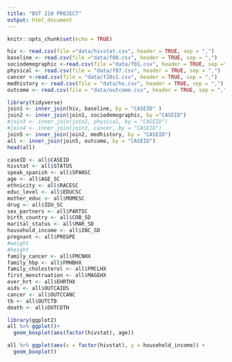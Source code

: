 ---
title: "BST 210 PROJECT"
output: html_document
---

```{r setup, include=FALSE}
knitr::opts_chunk$set(echo = TRUE)
```


```{r}
hiv <- read.csv(file ="data/hivstat.csv", header = TRUE, sep = ",")
baseline <- read.csv(file ="data/f00.csv", header = TRUE, sep = ",")
sociodemographic <-read.csv(file ="data/f01.csv", header = TRUE, sep =",")
physical <- read.csv(file = "data/f07.csv", header = TRUE, sep = ",")
cancer <-read.csv(file = "data/f20s1.csv", header = TRUE, sep = ",")
medhistory <- read.csv(file = "data/hx.csv", header = TRUE, sep = ",")
outcome <- read.csv(file = "data/outcome.csv", header = TRUE, sep = ",")

library(tidyverse)
join1 <- inner_join(hiv, baseline, by = "CASEID" )
join2 <- inner_join(join1, sociodemographic, by ="CASEID")
#join3 <- inner_join(join2, physical, by = "CASEID")
#join4 <- inner_join(join3, cancer, by = "CASEID")
join5 <- inner_join(join2, medhistory, by = "CASEID")
all <- inner_join(join5, outcome, by = "CASEID")
head(all)

caseID <- all$CASEID
hivstat <- all$STATUS
speak_spanish <- all$SPANSC
age <- all$AGE_SC
ethnicity <- all$RACESC
educ_level <- all$EDUCSC
mother_educ <- all$MOMESC
drug <- all$IDU_SC
sex_partners <- all$PARTSC
birth_country <- all$COB_SD
marital_status <- all$MAR_SD
household_income <- all$INC_SD
pregnant <- all$PREGPE
#weight
#height
family_cancer <- all$FMCNHX
family_hbp <- all$FMHBHX
family_cholesterol <- all$FMCLHX
first_menstruation <- all$MAGEHX
ever_hrt <- all$EHRTHX
aids <- all$OUTCAIDS
cancer <- all$OUTCCANC
tb <- all$OUTCTB
death <- all$OUTCDTH


```
```{r}
library(ggplot2)
all %>% ggplot()+
  geom_boxplot(aes(factor(hivstat), age))

all %>% ggplot(aes(x = factor(hivstat), y = household_income)) +
  geom_boxplot()
```


